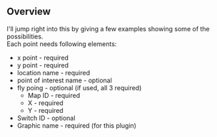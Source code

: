 ## Overview
I'll jump right into this by giving a few examples showing some of the possibilities.
<br/>
Each point needs following elements:
- x point - required
- y point - required
- location name - required 
- point of interest name - optional
- fly poing - optional (if used, all 3 required)
  - Map ID - required
  - X - required 
  - Y - required 
- Switch ID - optional 
- Graphic name - required (for this plugin)
<br/>